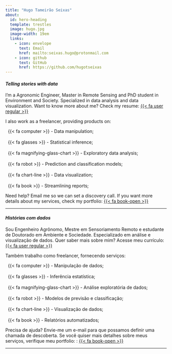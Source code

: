 ```yaml
---
title: "Hugo Tameirão Seixas"
about:
  id: hero-heading
  template: trestles
  image: hugo.jpg
  image-width: 19em
  links:
    - icon: envelope
      text: Email
      href: mailto:seixas.hugo@protonmail.com
    - icon: github
      text: GitHub
      href: https://github.com/hugotseixas
---
```


::: {.content-visible when-profile="en"}

::: {#hero-heading}

#### *Telling stories with data*

I'm a Agronomic Engineer, Master in Remote Sensing and PhD student in Environment and Society. Specialized in data analysis and data visualization. Want to know more about me? Check my resume: [{{< fa user regular >}}](/cv/cv_en.pdf)

I also work as a freelancer, providing products on:

|   {{< fa computer >}} - Data manipulation;
|
|   {{< fa glasses >}} - Statistical inference;
|
|   {{< fa magnifying-glass-chart >}} - Exploratory data analysis;
|
|   {{< fa robot >}} - Prediction and classification models;
|
|   {{< fa chart-line >}} - Data visualization;
|
|   {{< fa book >}} - Streamlining reports;

Need help? Email me so we can set a discovery call. If you want more details about my services, check my portfolio: [{{< fa book-open >}}](/services.html)

:::

------------------------------------------------------------------------

:::

::: {.content-visible when-profile="pt"}

::: {#hero-heading}

#### *Histórias com dados*

Sou Engenheiro Agrônomo, Mestre em Sensoriamento Remoto e estudante de Doutorado em Ambiente e Sociedade. Especializado em análise e visualização de dados. Quer saber mais sobre mim? Acesse meu currículo: [{{< fa user regular >}}](/cv/cv_pt.pdf)

Também trabalho como freelancer, fornecendo serviços:

|   {{< fa computer >}} - Manipulação de dados;
|
|   {{< fa glasses >}} - Inferência estatística;
|
|   {{< fa magnifying-glass-chart >}} - Análise exploratória de dados;
|
|   {{< fa robot >}} - Modelos de previsão e classificação;
|
|   {{< fa chart-line >}} - Visualização de dados;
|
|   {{< fa book >}} - Relatórios automatizados;

Precisa de ajuda? Envie-me um e-mail para que possamos definir uma chamada de descoberta. Se você quiser mais detalhes sobre meus serviços, verifique meu portfolio: : [{{< fa book-open >}}](/services.html)

:::

------------------------------------------------------------------------

:::
